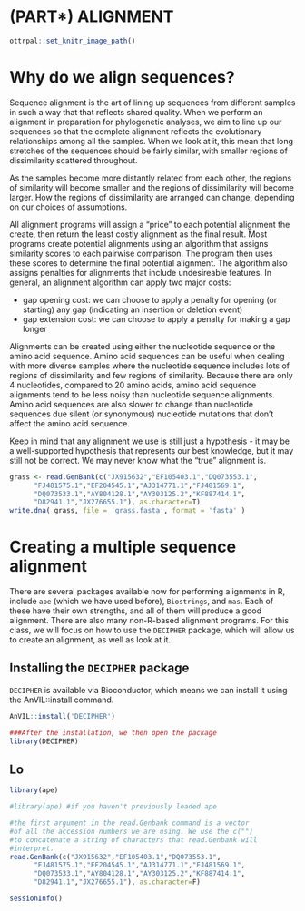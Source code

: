 # (PART\*) ALIGNMENT {-}

```r
ottrpal::set_knitr_image_path()
```


# Why do we align sequences?

Sequence alignment is the art of lining up sequences from different samples in such a way that that reflects shared quality. When we perform an alignment in preparation for phylogenetic analyses, we aim to line up our sequences so that the complete alignment reflects the evolutionary relationships among all the samples. When we look at it, this mean that long stretches of the sequences should be fairly similar, with smaller regions of dissimilarity scattered throughout.

As the samples become more distantly related from each other, the regions of similarity will become smaller and the regions of dissimilarity will become larger. How the regions of dissimilarity are arranged can change, depending on our choices of assumptions.

All alignment programs will assign a "price" to each potential alignment the create, then return the least costly alignment as the final result. Most programs create potential alignments using an algorithm that assigns similarity scores to each pairwise comparison. The program then uses these scores to determine the final potential alignment. The algorithm also assigns penalties for alignments that include undesireable features. In general, an alignment algorithm can apply two major costs:

  * gap opening cost: we can choose to apply a penalty for opening (or starting) any gap (indicating an insertion or deletion event)
  * gap extension cost: we can choose to apply a penalty for making a gap longer

Alignments can be created using either the nucleotide sequence or the amino acid sequence. Amino acid sequences can be useful when dealing with more diverse samples where the nucleotide sequence includes lots of regions of dissimilarity and few regions of similarity. Because there are only 4 nucleotides, compared to 20 amino acids, amino acid sequence alignments tend to be less noisy than nucleotide sequence alignments. Amino acid sequences are also slower to change than nucleotide sequences due silent (or synonymous) nucleotide mutations that don't affect the amino acid sequence.
  
Keep in mind that any alignment we use is still just a hypothesis - it may be a well-supported hypothesis that represents our best knowledge, but it may still not be correct. We may never know what the "true" alignment is.

```r
grass <- read.GenBank(c("JX915632","EF105403.1","DQ073553.1",
      "FJ481575.1","EF204545.1","AJ314771.1","FJ481569.1",
      "DQ073533.1","AY804128.1","AY303125.2","KF887414.1",
      "D82941.1","JX276655.1"), as.character=T)
write.dna( grass, file = 'grass.fasta', format = 'fasta' )
```


# Creating a multiple sequence alignment

There are several packages available now for performing alignments in R, include `ape` (which we have used before), `Biostrings`, and `mas`. Each of these have their own strengths, and all of them will produce a good alignment. There are also many non-R-based alignment programs. For this class, we will focus on how to use the `DECIPHER` package, which will allow us to create an alignment, as well as look at it.

## Installing the `DECIPHER` package

`DECIPHER` is available via Bioconductor, which means we can install it using the AnVIL::install command.

```r
AnVIL::install('DECIPHER')

###After the installation, we then open the package
library(DECIPHER)
```

## Lo

```r
library(ape)
```

```r
#library(ape) #if you haven't previously loaded ape

#the first argument in the read.Genbank command is a vector
#of all the accession numbers we are using. We use the c("")
#to concatenate a string of characters that read.Genbank will
#interpret. 
read.GenBank(c("JX915632","EF105403.1","DQ073553.1",
      "FJ481575.1","EF204545.1","AJ314771.1","FJ481569.1",
      "DQ073533.1","AY804128.1","AY303125.2","KF887414.1",
      "D82941.1","JX276655.1"), as.character=F)
```


```r
sessionInfo()
```

